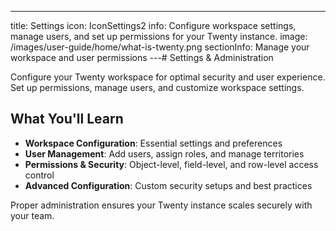 ---
title: Settings
icon: IconSettings2
info: Configure workspace settings, manage users, and set up permissions for your Twenty instance.
image: /images/user-guide/home/what-is-twenty.png
sectionInfo: Manage your workspace and user permissions
---# Settings & Administration

Configure your Twenty workspace for optimal security and user experience. Set up permissions, manage users, and customize workspace settings.

## What You'll Learn

- **Workspace Configuration**: Essential settings and preferences
- **User Management**: Add users, assign roles, and manage territories
- **Permissions & Security**: Object-level, field-level, and row-level access control
- **Advanced Configuration**: Custom security setups and best practices

Proper administration ensures your Twenty instance scales securely with your team.

<ArticleEditContent></ArticleEditContent>


